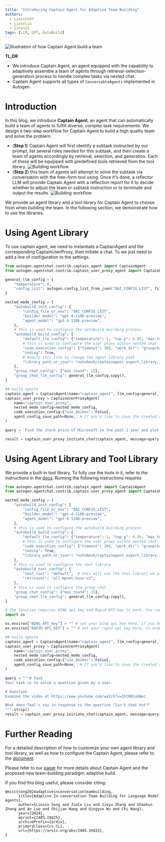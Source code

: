 ```yaml
---
title: "Introducing Captain Agent for Adaptive Team Building"
authors:
  - LinxinS97
  - jialeliu
  - jieyuz2
tags: [LLM, GPT, AutoBuild]
---
```

![Illustration of how Captain Agent build a team](img/overall.png)

**TL;DR**
- We introduce Captain Agent, an agent equipped with the capability to adaptively assemble a team of agents through retrieval-selection-generation process to handle complex tasks via nested chat.
- Captain Agent supports all types of `ConversableAgents` implemented in Autogen.


# Introduction

In this blog, we introduce **Captain Agent**, an agent that can automatically build a team of agents to fulfill diverse, complex task requirements.
We design a two-step workflow for Captain Agent to build a high quality team and solve the problem:
- (**Step 1**) Captain Agent will first identify a subtask instructed by our prompt, list several roles needed for this subtask, and then create a team of agents accordingly by retrieval, selection, and generation. Each of these will be equipped with predefined tools retrieved from the tool library.
![Building workflow](img/build.png)
- (**Step 2**) this team of agents will attempt to solve the subtask via conversation with the free-form tool using. Once it's done, a reflector LLM will provide Captain Agent with a reflection report for it to decide whether to adjust the team or subtask instruction or to terminate and output the results.
![Building workflow](img/chat.png)

We provide an agent library and a tool library for Captain Agent to choose from when building the team. In the following section, we demonstrate how to use the libraries.

# Using Agent Library
To use captain agent, we need to instantiate a CaptainAgent and the corresponding CaptainUserProxy, then initiate a chat. To  we just need to add a line of configuration to the settings.

```python
from autogen.agentchat.contrib.captain_agent import CaptainAgent
from autogen.agentchat.contrib.captain_user_proxy_agent import CaptainUserProxyAgent

general_llm_config = {
    "temperature": 0,
    "config_list": autogen.config_list_from_json("OAI_CONFIG_LIST", filter_dict={"model": ["gpt-4-1106-preview"]}),
}

nested_mode_config = {
    "autobuild_init_config": {
        "config_file_or_env": "OAI_CONFIG_LIST",
        "builder_model": "gpt-4-1106-preview",
        "agent_model": "gpt-4-1106-preview",
    },
    # this is used to configure the autobuild building process
    "autobuild_build_config": {
        "default_llm_config": {"temperature": 1, "top_p": 0.95, "max_tokens": 1500, "seed": 52},
        # this is used to configure the user proxy within nested chat
        "code_execution_config": {"timeout": 300, "work_dir": "groupchat", "last_n_messages": 1},
        "coding": True,
        # modify this line to change the agent library path
        "library_path_or_json": "notebook/captainagent_expert_library.json",
    },
    "group_chat_config": {"max_round": 15},
    "group_chat_llm_config": general_llm_config.copy(),
}

## build agents
captain_agent = CaptainAgent(name="captain_agent", llm_config=general_llm_config, nested_mode="autobuild")
captain_user_proxy = CaptainUserProxyAgent(
    name="captain_user_proxy",
    nested_mode_config=nested_mode_config,
    code_execution_config={"use_docker": False},
    agent_config_save_path=None,  # If you'd like to save the created agents in nested chat for further use, specify the path here
)

query = 'Find the stock price of Microsoft in the past 1 year and plot a line chart to show the trend. Save the line chart as "microsoft_stock_price.png".'

result = captain_user_proxy.initiate_chat(captain_agent, message=query, max_turns=3)
```

# Using Agent Library and Tool Library
We provide a built-in tool library. To fully use the tools in it, refer to the instructions in the [docs](/docs/topics/captainagent/tool). Running the following instructions requires

```python
from autogen.agentchat.contrib.captain_agent import CaptainAgent
from autogen.agentchat.contrib.captain_user_proxy_agent import CaptainUserProxyAgent

nested_mode_config = {
    "autobuild_init_config": {
        "config_file_or_env": "OAI_CONFIG_LIST",
        "builder_model": "gpt-4-1106-preview",
        "agent_model": "gpt-4-1106-preview",
    },
    # this is used to configure the autobuild building process
    "autobuild_build_config": {
        "default_llm_config": {"temperature": 1, "top_p": 0.95, "max_tokens": 1500, "seed": 52},
        # this is used to configure the user proxy within nested chat
        "code_execution_config": {"timeout": 300, "work_dir": "groupchat", "last_n_messages": 1},
        "coding": True,
        "library_path_or_json": "notebook/captainagent_expert_library.json",
    },
    # this is used to configure the tool library
    "autobuild_tool_config": {
        "tool_root": "default",  # this will use the tool library we provide
        "retriever": "all-mpnet-base-v2",
    },
    # this is used to configure the group chat
    "group_chat_config": {"max_round": 15},
    "group_chat_llm_config": general_llm_config.copy(),
}

# The function requires BING api key and Rapid API key to work. You can follow the instructions from docs to get one.
import os

os.environ["BING_API_key"] = "" # set your bing api key here, if you do not need search engine, you can skip this step
os.environ["RAPID_API_KEY"] = "" # set your rapid api key here, in order for this example to work, you need to subscribe to the youtube transcription api (https://rapidapi.com/solid-api-solid-api-default/api/youtube-transcript3)

## build agents
captain_agent = CaptainAgent(name="captain_agent", llm_config=general_llm_config, nested_mode="autobuild")
captain_user_proxy = CaptainUserProxyAgent(
    name="captain_user_proxy",
    nested_mode_config=nested_mode_config,
    code_execution_config={"use_docker": False},
    agent_config_save_path=None,  # If you'd like to save the created agents in nested chat for further use, specify the path here
)

query = """# Task
Your task is to solve a question given by a user.

# Question
Examine the video at https://www.youtube.com/watch?v=1htKBjuUWec.

What does Teal'c say in response to the question "Isn't that hot?"
""".strip()
result = captain_user_proxy.initiate_chat(captain_agent, message=query)
```

# Further Reading
For a detailed description of how to customize your own agent library and tool library, as well as how to configure the Captain Agent, please refer to the [document](/docs/topics/captainagent).

Please refer to our [paper](https://arxiv.org/pdf/2405.19425) for more details about Captain Agent and the proposed new team-building paradigm: adaptive build.

If you find this blog useful, please consider citing:
```
@misc{song2024adaptiveinconversationteambuilding,
      title={Adaptive In-conversation Team Building for Language Model Agents},
      author={Linxin Song and Jiale Liu and Jieyu Zhang and Shaokun Zhang and Ao Luo and Shijian Wang and Qingyun Wu and Chi Wang},
      year={2024},
      eprint={2405.19425},
      archivePrefix={arXiv},
      primaryClass={cs.CL},
      url={https://arxiv.org/abs/2405.19425},
}
```
